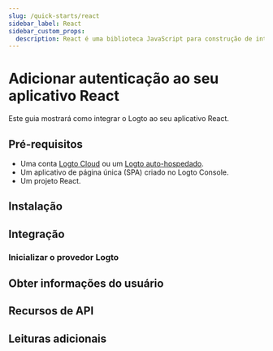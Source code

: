 ```yaml
---
slug: /quick-starts/react
sidebar_label: React
sidebar_custom_props:
  description: React é uma biblioteca JavaScript para construção de interfaces de usuário.
---
```




# Adicionar autenticação ao seu aplicativo React

Este guia mostrará como integrar o Logto ao seu aplicativo React.

<GuideTip />

## Pré-requisitos

- Uma conta [Logto Cloud](https://cloud.logto.io) ou um [Logto auto-hospedado](/introduction/set-up-logto-oss).
- Um aplicativo de página única (SPA) criado no Logto Console.
- Um projeto React.

## Instalação

<Installation />

## Integração

### Inicializar o provedor Logto

<InitClient />

<ImplementSignInAndSignOut />

<Checkpoint />

## Obter informações do usuário

<GetUserInformation />

## Recursos de API

<ApiResources />

## Leituras adicionais

<FurtherReadings />
